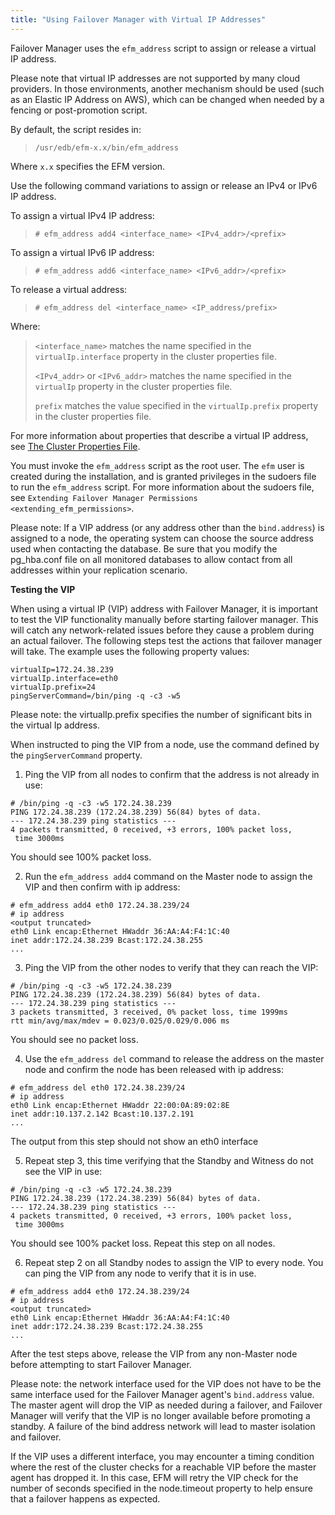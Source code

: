 ```yaml
---
title: "Using Failover Manager with Virtual IP Addresses"
---
```


<div id="using_vip_addresses" class="registered_link"></div>

Failover Manager uses the `efm_address` script to assign or release a virtual IP address.

Please note that virtual IP addresses are not supported by many cloud providers. In those environments, another mechanism should be used (such as an Elastic IP Address on AWS), which can be changed when needed by a fencing or post-promotion script.

By default, the script resides in:

> `/usr/edb/efm-x.x/bin/efm_address`

Where `x.x` specifies the EFM version.

Use the following command variations to assign or release an IPv4 or IPv6 IP address.

To assign a virtual IPv4 IP address:

> `# efm_address add4 <interface_name> <IPv4_addr>/<prefix>`

To assign a virtual IPv6 IP address:

> `# efm_address add6 <interface_name> <IPv6_addr>/<prefix>`

To release a virtual address:

> `# efm_address del <interface_name> <IP_address/prefix>`

Where:

> `<interface_name>` matches the name specified in the `virtualIp.interface` property in the cluster properties file.
>
> `<IPv4_addr>` or `<IPv6_addr>` matches the name specified in the `virtualIp` property in the cluster properties file.
>
> `prefix` matches the value specified in the `virtualIp.prefix` property in the cluster properties file.

For more information about properties that describe a virtual IP address, see [The Cluster Properties File](../01_cluster_properties/#virtualIP).

You must invoke the `efm_address` script as the root user. The `efm` user is created during the installation, and is granted privileges in the sudoers file to run the `efm_address` script. For more information about the sudoers file, see `Extending Failover Manager Permissions <extending_efm_permissions>`.

Please note: If a VIP address (or any address other than the `bind.address`) is assigned to a node, the operating system can choose the source address used when contacting the database. Be sure that you modify the pg_hba.conf file on all monitored databases to allow contact from all addresses within your replication scenario.

**Testing the VIP**

When using a virtual IP (VIP) address with Failover Manager, it is important to test the VIP functionality manually before starting failover manager. This will catch any network-related issues before they cause a problem during an actual failover. The following steps test the actions that failover manager will take. The example uses the following property values:

```
virtualIp=172.24.38.239
virtualIp.interface=eth0
virtualIp.prefix=24
pingServerCommand=/bin/ping -q -c3 -w5
```

Please note: the virtualIp.prefix specifies the number of significant bits in the virtual Ip address.

When instructed to ping the VIP from a node, use the command defined by the `pingServerCommand` property.

1.  Ping the VIP from all nodes to confirm that the address is not already in use:

```
# /bin/ping -q -c3 -w5 172.24.38.239
PING 172.24.38.239 (172.24.38.239) 56(84) bytes of data.
--- 172.24.38.239 ping statistics ---
4 packets transmitted, 0 received, +3 errors, 100% packet loss,
 time 3000ms
```

You should see 100% packet loss.

2.  Run the `efm_address add4` command on the Master node to assign the VIP and then confirm with ip address:

```
# efm_address add4 eth0 172.24.38.239/24
# ip address
<output truncated>
eth0 Link encap:Ethernet HWaddr 36:AA:A4:F4:1C:40
inet addr:172.24.38.239 Bcast:172.24.38.255
...
```

3.  Ping the VIP from the other nodes to verify that they can reach the VIP:

```
# /bin/ping -q -c3 -w5 172.24.38.239
PING 172.24.38.239 (172.24.38.239) 56(84) bytes of data.
--- 172.24.38.239 ping statistics ---
3 packets transmitted, 3 received, 0% packet loss, time 1999ms
rtt min/avg/max/mdev = 0.023/0.025/0.029/0.006 ms
```

You should see no packet loss.

4.  Use the `efm_address del` command to release the address on the master node and confirm the node has been released with ip address:

```
# efm_address del eth0 172.24.38.239/24
# ip address
eth0 Link encap:Ethernet HWaddr 22:00:0A:89:02:8E
inet addr:10.137.2.142 Bcast:10.137.2.191
...
```

The output from this step should not show an eth0 interface

5.  Repeat step 3, this time verifying that the Standby and Witness do not see the VIP in use:

```
# /bin/ping -q -c3 -w5 172.24.38.239
PING 172.24.38.239 (172.24.38.239) 56(84) bytes of data.
--- 172.24.38.239 ping statistics ---
4 packets transmitted, 0 received, +3 errors, 100% packet loss,
 time 3000ms
```

You should see 100% packet loss. Repeat this step on all nodes.

6.  Repeat step 2 on all Standby nodes to assign the VIP to every node. You can ping the VIP from any node to verify that it is in use.

```
# efm_address add4 eth0 172.24.38.239/24
# ip address
<output truncated>
eth0 Link encap:Ethernet HWaddr 36:AA:A4:F4:1C:40
inet addr:172.24.38.239 Bcast:172.24.38.255
...
```

After the test steps above, release the VIP from any non-Master node before attempting to start Failover Manager.

Please note: the network interface used for the VIP does not have to be the same interface used for the Failover Manager agent's `bind.address` value. The master agent will drop the VIP as needed during a failover, and Failover Manager will verify that the VIP is no longer available before promoting a standby. A failure of the bind address network will lead to master isolation and failover.

If the VIP uses a different interface, you may encounter a timing condition where the rest of the cluster checks for a reachable VIP before the master agent has dropped it. In this case, EFM will retry the VIP check for the number of seconds specified in the node.timeout property to help ensure that a failover happens as expected.
